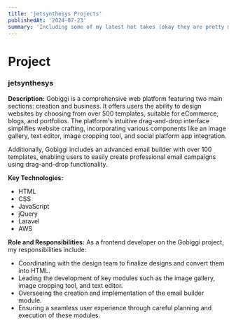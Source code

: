 ```yaml
---
title: 'jetsynthesys Projects'
publishedAt: '2024-07-23'
summary: 'Including some of my latest hot takes (okay they are pretty mild).'
---
```


# Project

### jetsynthesys

**Description:**
Gobiggi is a comprehensive web platform featuring two main sections: creation and business. It offers users the ability to design websites by choosing from over 500 templates, suitable for eCommerce, blogs, and portfolios. The platform's intuitive drag-and-drop interface simplifies website crafting, incorporating various components like an image gallery, text editor, image cropping tool, and social platform app integration.

Additionally, Gobiggi includes an advanced email builder with over 100 templates, enabling users to easily create professional email campaigns using drag-and-drop functionality.

**Key Technologies:**

- HTML
- CSS
- JavaScript
- jQuery
- Laravel
- AWS

**Role and Responsibilities:**
As a frontend developer on the Gobiggi project, my responsibilities include:

- Coordinating with the design team to finalize designs and convert them into HTML.
- Leading the development of key modules such as the image gallery, image cropping tool, and text editor.
- Overseeing the creation and implementation of the email builder module.
- Ensuring a seamless user experience through careful planning and execution of these modules.
